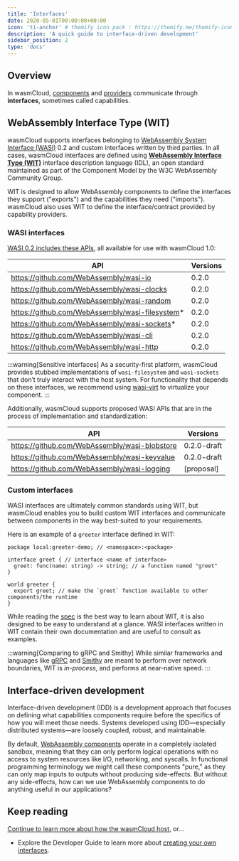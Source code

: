 ```yaml
---
title: 'Interfaces'
date: 2020-05-01T00:00:00+00:00
icon: 'ti-anchor' # themify icon pack : https://themify.me/themify-icons
description: 'A quick guide to interface-driven development'
sidebar_position: 2
type: 'docs'
---
```


## Overview

In wasmCloud, [components](/docs/concepts/components) and [providers](/docs/concepts/providers) communicate through **interfaces**, sometimes called capabilities.

## WebAssembly Interface Type (WIT)

wasmCloud supports interfaces belonging to [WebAssembly System Interface (WASI)](https://wasi.dev/) 0.2 and custom interfaces written by third parties. In all cases, wasmCloud interfaces are defined using [**WebAssembly Interface Type (WIT)**](https://github.com/WebAssembly/component-model/blob/main/design/mvp/WIT.md) interface description language (IDL), an open standard maintained as part of the Component Model by the W3C WebAssembly Community Group.

WIT is designed to allow WebAssembly components to define the interfaces they support ("exports") and the capabilities they need ("imports"). wasmCloud also uses WIT to define the interface/contract provided by capability providers.

### WASI interfaces

[WASI 0.2 includes these APIs](https://github.com/WebAssembly/WASI/tree/main/preview2#wasi-preview-2-contents), all available for use with wasmCloud 1.0:

| API                                             | Versions |
| ----------------------------------------------- | -------- |
| https://github.com/WebAssembly/wasi-io          | 0.2.0    |
| https://github.com/WebAssembly/wasi-clocks      | 0.2.0    |
| https://github.com/WebAssembly/wasi-random      | 0.2.0    |
| https://github.com/WebAssembly/wasi-filesystem* | 0.2.0    |
| https://github.com/WebAssembly/wasi-sockets*    | 0.2.0    |
| https://github.com/WebAssembly/wasi-cli         | 0.2.0    |
| https://github.com/WebAssembly/wasi-http        | 0.2.0    |

:::warning[Sensitive interfaces]
As a security-first platform, wasmCloud provides stubbed implementations of `wasi-filesystem` and `wasi-sockets` that don’t truly interact with the host system. For functionality that depends on these interfaces, we recommend using [wasi-virt](https://github.com/bytecodealliance/wasi-virt) to virtualize your component.
:::

Additionally, wasmCloud supports proposed WASI APIs that are in the process of implementation and standardization:

| API                                           | Versions    |
| --------------------------------------------- | ----------- |
| https://github.com/WebAssembly/wasi-blobstore | 0.2.0-draft |
| https://github.com/WebAssembly/wasi-keyvalue  | 0.2.0-draft |
| https://github.com/WebAssembly/wasi-logging   | [proposal]  |

### Custom interfaces

WASI interfaces are ultimately common standards using WIT, but wasmCloud enables you to build custom WIT interfaces and communicate between components in the way best-suited to your requirements.

Here is an example of a `greeter` interface defined in WIT:

```wit
package local:greeter-demo; // <namespace>:<package>

interface greet { // interface <name of interface>
  greet: func(name: string) -> string; // a function named "greet"
}

world greeter {
  export greet; // make the `greet` function available to other components/the runtime
}
```

While reading the [spec][wit-spec] is the best way to learn about WIT, it is also designed to be easy to understand at a glance. WASI interfaces written in WIT contain their own documentation and are useful to consult as examples.

:::warning[Comparing to gRPC and Smithy]
While similar frameworks and languages like [gRPC][grpc] and [Smithy][smithy] are meant to perform over network boundaries, WIT is _in-process_, and performs at near-native speed.
:::

## Interface-driven development

Interface-driven development (IDD) is a development approach that focuses on defining what capabilities components require before the specifics of how you will meet those needs. Systems developed using IDD&mdash;especially distributed systems&mdash;are loosely coupled, robust, and maintainable.

By default, [WebAssembly components](/docs/concepts/components) operate in a completely isolated sandbox, meaning that they can only perform logical operations with no access to system resources like I/O, networking, and syscalls. In functional programming terminology we might call these components "pure," as they can only map inputs to outputs without producing side-effects. But without any side-effects, how can we use WebAssembly components to do anything useful in our applications?

## Keep reading

[Continue to learn more about how the wasmCloud host](/docs/concepts/hosts), or...

- Explore the Developer Guide to learn more about [creating your own interfaces](/docs/developer/interfaces/creating-an-interface).

[wit-spec]: https://github.com/WebAssembly/component-model/blob/main/design/mvp/WIT.md
[wiki-idl]: https://en.wikipedia.org/wiki/Interface_description_language
[smithy]: https://smithy.io
[grpc]: https://grpc.io/
